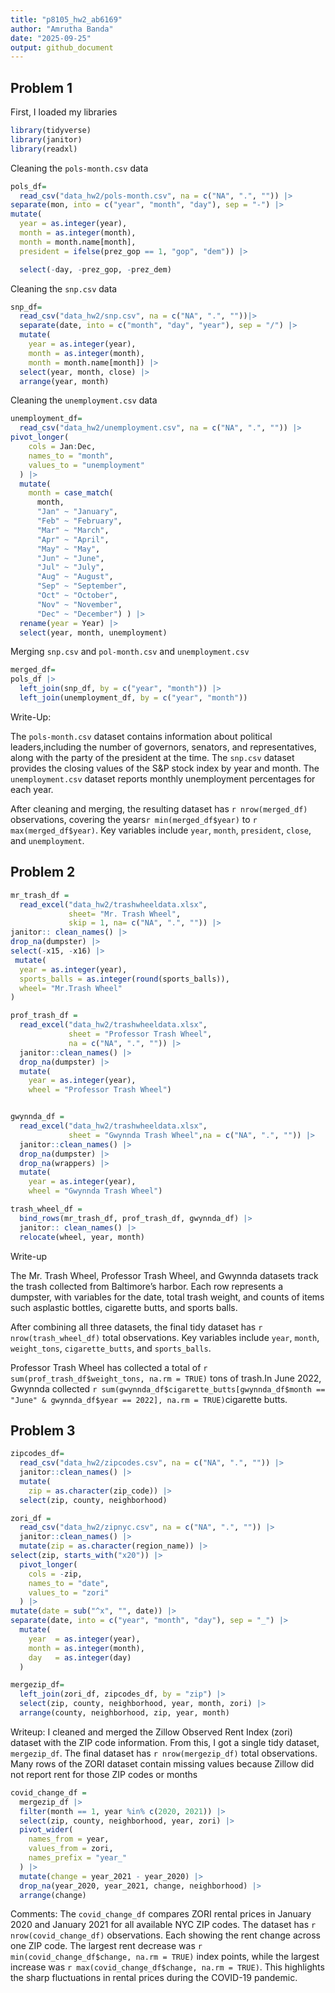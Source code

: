```yaml
---
title: "p8105_hw2_ab6169"
author: "Amrutha Banda"
date: "2025-09-25"
output: github_document
---
```


## Problem 1

First, I loaded my libraries
```r
library(tidyverse)
library(janitor) 
library(readxl)
```

Cleaning the `pols-month.csv` data
```r
pols_df= 
  read_csv("data_hw2/pols-month.csv", na = c("NA", ".", "")) |>
separate(mon, into = c("year", "month", "day"), sep = "-") |>
mutate(
  year = as.integer(year),
  month = as.integer(month),
  month = month.name[month],
  president = ifelse(prez_gop == 1, "gop", "dem")) |>

  select(-day, -prez_gop, -prez_dem)
```


Cleaning the `snp.csv` data

```r
snp_df= 
  read_csv("data_hw2/snp.csv", na = c("NA", ".", ""))|>
  separate(date, into = c("month", "day", "year"), sep = "/") |>
  mutate(
    year = as.integer(year),
    month = as.integer(month),
    month = month.name[month]) |>
  select(year, month, close) |>
  arrange(year, month)
```

Cleaning the `unemployment.csv` data
```r
unemployment_df= 
  read_csv("data_hw2/unemployment.csv", na = c("NA", ".", "")) |>
pivot_longer(
    cols = Jan:Dec,      
    names_to = "month",
    values_to = "unemployment"
  ) |>
  mutate(
    month = case_match(
      month,
      "Jan" ~ "January",
      "Feb" ~ "February",
      "Mar" ~ "March",
      "Apr" ~ "April",
      "May" ~ "May",
      "Jun" ~ "June",
      "Jul" ~ "July",
      "Aug" ~ "August",
      "Sep" ~ "September",
      "Oct" ~ "October",
      "Nov" ~ "November",
      "Dec" ~ "December") ) |> 
  rename(year = Year) |>
  select(year, month, unemployment)
```

Merging `snp.csv` and `pol-month.csv` and `unemployment.csv`
```r
merged_df= 
pols_df |>
  left_join(snp_df, by = c("year", "month")) |>
  left_join(unemployment_df, by = c("year", "month"))
```

Write-Up: 

The `pols-month.csv` dataset contains information about political leaders,including the number of governors, senators, and representatives, along with the party of the president at the time. The `snp.csv` dataset provides the closing values of the S&P stock index by year and month. The `unemployment.csv` dataset reports monthly unemployment percentages for each year.  

After cleaning and merging, the resulting dataset has `r nrow(merged_df)` observations, covering the years`r min(merged_df$year)` to `r max(merged_df$year)`. Key variables include `year`, `month`, `president`, `close`, and `unemployment`.  

## Problem 2 

```r
mr_trash_df =
  read_excel("data_hw2/trashwheeldata.xlsx", 
             sheet= "Mr. Trash Wheel",
             skip = 1, na= c("NA", ".", "")) |> 
janitor:: clean_names() |> 
drop_na(dumpster) |> 
select(-x15, -x16) |>
 mutate(
  year = as.integer(year),
  sports_balls = as.integer(round(sports_balls)),
  wheel= "Mr.Trash Wheel"
)

prof_trash_df =
  read_excel("data_hw2/trashwheeldata.xlsx",
             sheet = "Professor Trash Wheel",
             na = c("NA", ".", "")) |>
  janitor::clean_names() |>
  drop_na(dumpster) |> 
  mutate(
    year = as.integer(year),
    wheel = "Professor Trash Wheel") 


gwynnda_df =
  read_excel("data_hw2/trashwheeldata.xlsx",
             sheet = "Gwynnda Trash Wheel",na = c("NA", ".", "")) |>
  janitor::clean_names() |>
  drop_na(dumpster) |> 
  drop_na(wrappers) |> 
  mutate(
    year = as.integer(year),
    wheel = "Gwynnda Trash Wheel") 

trash_wheel_df =
  bind_rows(mr_trash_df, prof_trash_df, gwynnda_df) |>
  janitor:: clean_names() |>
  relocate(wheel, year, month)
```

Write-up 

The Mr. Trash Wheel, Professor Trash Wheel, and Gwynnda datasets track the trash collected from Baltimore’s harbor. Each row represents a dumpster, with variables for the date, total trash weight, and counts of items such asplastic bottles, cigarette butts, and sports balls.  

After combining all three datasets, the final tidy dataset has `r nrow(trash_wheel_df)` total observations. Key variables include `year`, `month`, `weight_tons`, `cigarette_butts`, and `sports_balls`.  

Professor Trash Wheel has collected a total of `r sum(prof_trash_df$weight_tons, na.rm = TRUE)` tons of trash.In June 2022, Gwynnda collected `r sum(gwynnda_df$cigarette_butts[gwynnda_df$month == "June" & gwynnda_df$year == 2022], na.rm = TRUE)`cigarette butts.




## Problem 3 

```r
zipcodes_df= 
  read_csv("data_hw2/zipcodes.csv", na = c("NA", ".", "")) |>
  janitor::clean_names() |>
  mutate(
    zip = as.character(zip_code)) |>
  select(zip, county, neighborhood)

zori_df = 
  read_csv("data_hw2/zipnyc.csv", na = c("NA", ".", "")) |> 
  janitor::clean_names() |> 
  mutate(zip = as.character(region_name)) |> 
select(zip, starts_with("x20")) |>       
  pivot_longer(
    cols = -zip,
    names_to = "date",
    values_to = "zori"
  ) |> 
mutate(date = sub("^x", "", date)) |>  
separate(date, into = c("year", "month", "day"), sep = "_") |>
  mutate(
    year  = as.integer(year),
    month = as.integer(month),
    day   = as.integer(day)
  )

mergezip_df=
  left_join(zori_df, zipcodes_df, by = "zip") |>
  select(zip, county, neighborhood, year, month, zori) |>
  arrange(county, neighborhood, zip, year, month)
```

Writeup: 
I cleaned and merged the Zillow Observed Rent Index (zori) dataset with the ZIP code information. From this, I got a single tidy dataset, `mergezip_df`. The final dataset has `r nrow(mergezip_df)` total observations. Many rows of the ZORI dataset contain missing values because Zillow did not report rent for those ZIP codes or months


```r
covid_change_df =
  mergezip_df |>
  filter(month == 1, year %in% c(2020, 2021)) |>
  select(zip, county, neighborhood, year, zori) |>
  pivot_wider(
    names_from = year,
    values_from = zori,
    names_prefix = "year_"
  ) |>
  mutate(change = year_2021 - year_2020) |>
  drop_na(year_2020, year_2021, change, neighborhood) |> 
  arrange(change) 
```

Comments: 
The `covid_change_df` compares ZORI rental prices in January 2020 and January 2021 for all available NYC ZIP codes. The dataset has `r nrow(covid_change_df)` observations. Each showing the rent change across one ZIP code. The largest rent decrease was `r min(covid_change_df$change, na.rm = TRUE)` index points, while the largest increase was `r max(covid_change_df$change, na.rm = TRUE)`. This highlights the sharp fluctuations in rental prices during the COVID-19 pandemic.  



